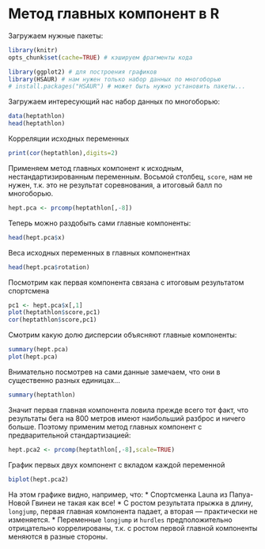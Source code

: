 # Метод главных компонент в R

Загружаем нужные пакеты:
```r
library(knitr)
opts_chunk$set(cache=TRUE) # кэшируем фрагменты кода

library(ggplot2) # для построения графиков
library(HSAUR) # нам нужен только набор данных по многоборью
# install.packages("HSAUR") # может быть нужно установить пакеты...
```

Загружаем интересующий нас набор данных по многоборью:
```r
data(heptathlon)
head(heptathlon)
```

Корреляции исходных переменных
```r
print(cor(heptathlon),digits=2)
```

Применяем метод главных компонент к исходным, нестандартизированным переменным. Восьмой столбец, `score`, нам не нужен, т.к. это не результат соревнования, а итоговый балл по многоборью. 
```r
hept.pca <- prcomp(heptathlon[,-8])
```

Теперь можно раздобыть сами главные компоненты:
```r
head(hept.pca$x)
```

Веса исходных переменных в главных компонентнах
```r
head(hept.pca$rotation)
```

Посмотрим как первая компонента связана с итоговым результатом спортсмена
```r
pc1 <- hept.pca$x[,1]
plot(heptathlon$score,pc1)
cor(heptathlon$score,pc1)
```

Смотрим какую долю дисперсии объясняют главные компоненты:
```r
summary(hept.pca)
plot(hept.pca)
```

Внимательно посмотрев на сами данные замечаем, что они в существенно разных единицах...
```r
summary(heptathlon)
```

Значит первая главная компонента ловила прежде всего тот факт, что результаты бега на 800 метров имеют наибольший разброс и ничего больше. Поэтому применим метод главных компонент с предварительной стандартизацией:
```r
hept.pca2 <- prcomp(heptathlon[,-8],scale=TRUE)
```

График первых двух компонент с вкладом каждой переменной
```r
biplot(hept.pca2)
```

На этом графике видно, например, что:
* Спортсменка Launa из Папуа-Новой Гвинеи не такая как все!
* С ростом результата прыжка в длину, `longjump`, первая главная компонента падает, а вторая --- практически не изменяется.
* Переменные `longjump` и `hurdles` предположительно отрицательно коррелированы, т.к. с ростом первой главной компоненты меняются в разные стороны.




